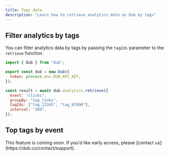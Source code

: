 ```yaml
---
title: Tags data
description: "Learn how to retrieve analytics data on Dub by tags"
---
```


## Filter analytics by tags

You can filter analytics data by tags by passing the `tagIds` parameter to the `retrieve` function.

<CodeGroup>

```javascript Node.js
import { Dub } from "dub";

export const dub = new Dub({
  token: process.env.DUB_API_KEY,
});

const result = await dub.analytics.retrieve({
  event: "clicks",
  groupBy: "top_links",
  tagIds: ["tag_12345", "tag_67890"],
  interval: "30d",
});
```

</CodeGroup>

## Top tags by event

<Note>
  This feature is coming soon. If you'd like early access, please [contact
  us](https://dub.co/contact/support).
</Note>

